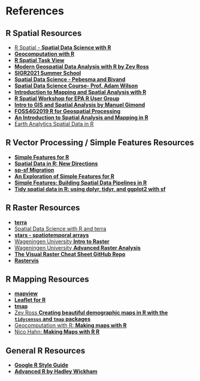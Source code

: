 # References

## R Spatial Resources
* [R Spatial - **Spatial Data Science with R**](http://rspatial.org/spatial/)
* [**Geocomputation with R**](https://geocompr.robinlovelace.net/)
* [**R Spatial Task View**](https://cran.r-project.org/web/views/Spatial.html)
* [**Modern Geospatial Data Analysis with R by Zev Ross**](http://files.zevross.com/workshops/spatial/slides/html/0-deck-list.html)
* [**SIGR2021 Summer School**](https://nowosad.github.io/SIGR2021/)
* [**Spatial Data Science - Pebesma and Bivand**](https://keen-swartz-3146c4.netlify.com/)
* [**Spatial Data Science Course- Prof. Adam Wilson**](http://adamwilson.us/SpatialDataScience/index.html)
* [**Introduction to Mapping and Spatial Analysis with R**](https://cengel.github.io/rspatial/)
* [**R Spatial Workshop for EPA R User Group**](https://mhweber.github.io/R-User-Group-Spatial-Workshop-2018/index.html)
* [**Intro to GIS and Spatial Analysis by Manuel Gimond**](https://mgimond.github.io/Spatial/index.html)
* [**FOSS4G2019 R for Geospatial Processing**](https://bakaniko.github.io/FOSS4G2019_Geoprocessing_with_R_workshop/)
* [**An Introduction to Spatial Analysis and Mapping in R**](https://bookdown.org/lexcomber/brunsdoncomber2e/)
* [Earth Analytics Spatial Data in R](https://www.earthdatascience.org/courses/earth-analytics/spatial-data-r/)

## R Vector Processing / Simple Features Resources

* [**Simple Features for R**](https://r-spatial.github.io/sf/index.html)
* [**Spatial Data in R: New Directions**](https://edzer.github.io/UseR2017/)
* [**sp-sf Migration**](https://github.com/r-spatial/sf/wiki/Migrating)
* [**An Exploration of Simple Features for R**](https://www.jessesadler.com/post/simple-feature-objects/)
* [**Simple Features: Building Spatial Data Pipelines in R**](https://www.azavea.com/blog/2017/08/30/spatial-analysis-pipelines-in-r-with-simple-features/)
* [**Tidy spatial data in R: using dplyr, tidyr, and ggplot2 with sf**](http://strimas.com/r/tidy-sf/)

## R Raster Resources

* [**terra**](https://github.com/rspatial/terra)
* [Spatial Data Science with R and terra](https://rspatial.org/terra/index.html)
* [**stars - spatiotemporal arrays**](https://r-spatial.github.io/stars/)
* [Wageningen University **Intro to Raster**](http://geoscripting-wur.github.io/IntroToRaster/)
* [Wageningen University **Advanced Raster Analysis**](https://geoscripting-wur.github.io/AdvancedRasterAnalysis/)
* [**The Visual Raster Cheat Sheet GitHub Repo**](https://github.com/etiennebr/visualraster)
* [**Rastervis**](https://oscarperpinan.github.io/rastervis/)


## R Mapping Resources

* [**mapview**](https://r-spatial.github.io/mapview/)
* [**Leaflet for R**](https://rstudio.github.io/leaflet/)
* [**tmap**](https://github.com/mtennekes/tmap)
* [Zev Ross **Creating beautiful demographic maps in R with the `tidycensus` and `tmap` packages**](http://zevross.com/blog/2018/10/02/creating-beautiful-demographic-maps-in-r-with-the-tidycensus-and-tmap-packages/)
* [Geocomputation with R: **Making maps with R**](https://geocompr.robinlovelace.net/adv-map.html)
* [Nico Hahn: **Making Maps with R R**](https://bookdown.org/nicohahn/making_maps_with_r5/docs/introduction.html)

## General R Resources
* [**Google R Style Guide**](https://google.github.io/styleguide/Rguide.xml)
* [**Advanced R by Hadley Wickham**](http://adv-r.had.co.nz/)